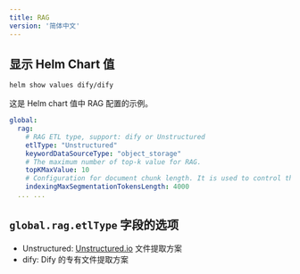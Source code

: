 ```yaml
---
title: RAG
version: '简体中文'
---
```


## 显示 Helm Chart 值

```bash
helm show values dify/dify
````

这是 Helm chart 值中 RAG 配置的示例。

````yaml
global:
  rag:
    # RAG ETL type, support: dify or Unstructured
    etlType: "Unstructured"
    keywordDataSourceType: "object_storage"
    # The maximum number of top-k value for RAG.
    topKMaxValue: 10
    # Configuration for document chunk length. It is used to control the size of text segments when processing long documents.
    indexingMaxSegmentationTokensLength: 4000
  ... ...
````

## `global.rag.etlType` 字段的选项
- Unstructured: [Unstructured.io](https://unstructured.io/) 文件提取方案
- dify: Dify 的专有文件提取方案
